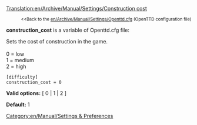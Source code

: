 [[Translation:en/Archive/Manual/Settings/Construction cost]]

:<small><<Back to the [[en/Archive/Manual/Settings/Openttd.cfg]] (OpenTTD configuration file)</small>


'''construction_cost''' is a variable of Openttd.cfg file:

Sets the cost of construction in the game.<br><br>
0 = low<br>
1 = medium<br>
2 = high<br>

<pre>
[difficulty]
construction_cost = 0
</pre>

'''Valid options:''' [ 0 | 1 | 2 ]

'''Default:''' 1


[[Category:en/Manual/Settings & Preferences]]